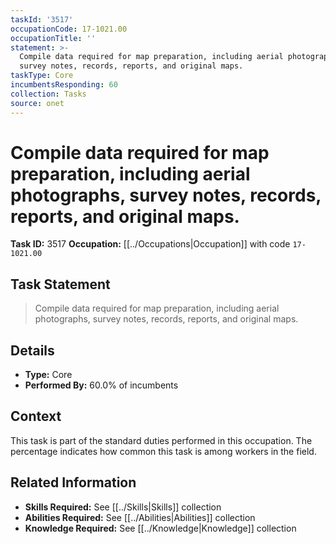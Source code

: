 ```yaml
---
taskId: '3517'
occupationCode: 17-1021.00
occupationTitle: ''
statement: >-
  Compile data required for map preparation, including aerial photographs,
  survey notes, records, reports, and original maps.
taskType: Core
incumbentsResponding: 60
collection: Tasks
source: onet
---
```

# Compile data required for map preparation, including aerial photographs, survey notes, records, reports, and original maps.

**Task ID:** 3517
**Occupation:** [[../Occupations|Occupation]] with code `17-1021.00`

## Task Statement

> Compile data required for map preparation, including aerial photographs, survey notes, records, reports, and original maps.

## Details

- **Type:** Core
- **Performed By:** 60.0% of incumbents

## Context

This task is part of the standard duties performed in this occupation. The percentage indicates how common this task is among workers in the field.

## Related Information

- **Skills Required:** See [[../Skills|Skills]] collection
- **Abilities Required:** See [[../Abilities|Abilities]] collection
- **Knowledge Required:** See [[../Knowledge|Knowledge]] collection
